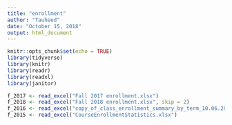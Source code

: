 ```yaml
---
title: "enrollment"
author: "Tauheed"
date: "October 15, 2018"
output: html_document
---
```


```r
knitr::opts_chunk$set(echo = TRUE)
library(tidyverse)
library(knitr)
library(readr)
library(readxl)
library(janitor)
```



```r
f_2017 <- read_excel("Fall 2017 enrollment.xlsx")
f_2018 <- read_excel("Fall 2018 enrollment.xlsx", skip = 2)
f_2016 <- read_excel("copy_of_class_enrollment_summary_by_term_10.06.2016.xlsx")
f_2015 <- read_excel("CourseEnrollmentStatistics.xlsx")
```



```r
```

